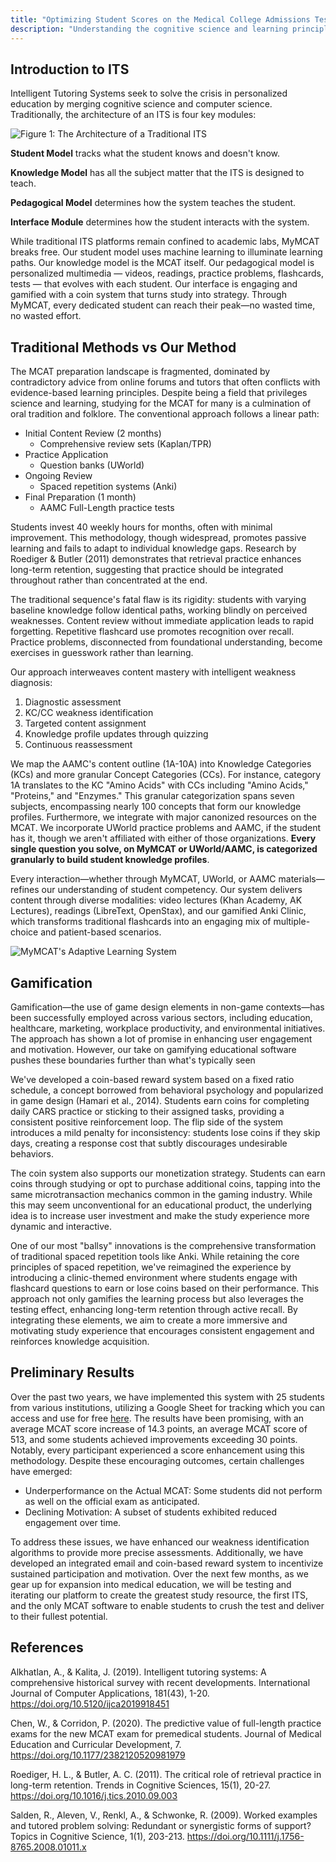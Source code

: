 ```yaml
---
title: "Optimizing Student Scores on the Medical College Admissions Test"
description: "Understanding the cognitive science and learning principles that power MyMCAT"
---
```


## Introduction to ITS

Intelligent Tutoring Systems seek to solve the crisis in personalized education by merging cognitive science and computer science. Traditionally, the architecture of an ITS is four key modules:

![Figure 1: The Architecture of a Traditional ITS](https://my-mcat.s3.us-east-2.amazonaws.com/blog/Screenshot+2024-12-04+at+3.45.35%E2%80%AFPM.png)

**Student Model** tracks what the student knows and doesn't know.

**Knowledge Model** has all the subject matter that the ITS is designed to teach.

**Pedagogical Model** determines how the system teaches the student.

**Interface Module** determines how the student interacts with the system.

While traditional ITS platforms remain confined to academic labs, MyMCAT breaks free. Our student model uses machine learning to illuminate learning paths. Our knowledge model is the MCAT itself. Our pedagogical model is personalized multimedia — videos, readings, practice problems, flashcards, tests — that evolves with each student. Our interface is engaging and gamified with a coin system that turns study into strategy. Through MyMCAT, every dedicated student can reach their peak—no wasted time, no wasted effort.

## Traditional Methods vs Our Method

The MCAT preparation landscape is fragmented, dominated by contradictory advice from online forums and tutors that often conflicts with evidence-based learning principles. Despite being a field that privileges science and learning, studying for the MCAT for many is a culmination of oral tradition and folklore. The conventional approach follows a linear path:

- Initial Content Review (2 months)
  - Comprehensive review sets (Kaplan/TPR)
- Practice Application
  - Question banks (UWorld)
- Ongoing Review
  - Spaced repetition systems (Anki)
- Final Preparation (1 month)
  - AAMC Full-Length practice tests

Students invest 40 weekly hours for months, often with minimal improvement. This methodology, though widespread, promotes passive learning and fails to adapt to individual knowledge gaps. Research by Roediger & Butler (2011) demonstrates that retrieval practice enhances long-term retention, suggesting that practice should be integrated throughout rather than concentrated at the end.

The traditional sequence's fatal flaw is its rigidity: students with varying baseline knowledge follow identical paths, working blindly on perceived weaknesses. Content review without immediate application leads to rapid forgetting. Repetitive flashcard use promotes recognition over recall. Practice problems, disconnected from foundational understanding, become exercises in guesswork rather than learning.

Our approach interweaves content mastery with intelligent weakness diagnosis:

1. Diagnostic assessment
2. KC/CC weakness identification
3. Targeted content assignment
4. Knowledge profile updates through quizzing
5. Continuous reassessment

We map the AAMC's content outline (1A-10A) into Knowledge Categories (KCs) and more granular Concept Categories (CCs). For instance, category 1A translates to the KC "Amino Acids" with CCs including "Amino Acids," "Proteins," and "Enzymes." This granular categorization spans seven subjects, encompassing nearly 100 concepts that form our knowledge profiles. Furthermore, we integrate with major canonized resources on the MCAT. We incorporate UWorld practice problems and AAMC, if the student has it, though we aren't affiliated with either of those organizations. **Every single question you solve, on MyMCAT or UWorld/AAMC, is categorized granularly to build student knowledge profiles**.

Every interaction—whether through MyMCAT, UWorld, or AAMC materials—refines our understanding of student competency. Our system delivers content through diverse modalities: video lectures (Khan Academy, AK Lectures), readings (LibreText, OpenStax), and our gamified Anki Clinic, which transforms traditional flashcards into an engaging mix of multiple-choice and patient-based scenarios.

![MyMCAT's Adaptive Learning System](https://my-mcat.s3.us-east-2.amazonaws.com/blog/Screenshot+2024-12-04+at+4.05.05%E2%80%AFPM.png)

## Gamification

Gamification—the use of game design elements in non-game contexts—has been successfully employed across various sectors, including education, healthcare, marketing, workplace productivity, and environmental initiatives. The approach has shown a lot of promise in enhancing user engagement and motivation. However, our take on gamifying educational software pushes these boundaries further than what's typically seen

We've developed a coin-based reward system based on a fixed ratio schedule, a concept borrowed from behavioral psychology and popularized in game design (Hamari et al., 2014). Students earn coins for completing daily CARS practice or sticking to their assigned tasks, providing a consistent positive reinforcement loop. The flip side of the system introduces a mild penalty for inconsistency: students lose coins if they skip days, creating a response cost that subtly discourages undesirable behaviors.

The coin system also supports our monetization strategy. Students can earn coins through studying or opt to purchase additional coins, tapping into the same microtransaction mechanics common in the gaming industry. While this may seem unconventional for an educational product, the underlying idea is to increase user investment and make the study experience more dynamic and interactive.

One of our most "ballsy" innovations is the comprehensive transformation of traditional spaced repetition tools like Anki. While retaining the core principles of spaced repetition, we've reimagined the experience by introducing a clinic-themed environment where students engage with flashcard questions to earn or lose coins based on their performance. This approach not only gamifies the learning process but also leverages the testing effect, enhancing long-term retention through active recall. By integrating these elements, we aim to create a more immersive and motivating study experience that encourages consistent engagement and reinforces knowledge acquisition.

## Preliminary Results
Over the past two years, we have implemented this system with 25 students from various institutions, utilizing a Google Sheet for tracking which you can access and use for free [here](https://docs.google.com/spreadsheets/d/1UT2BEbeON-6henio23oLeKXvMGfQPvrjPIISPRtm6zc/edit?gid=1459696965#gid=1459696965). The results have been promising, with an average MCAT score increase of 14.3 points, an average MCAT score of 513, and some students achieved improvements exceeding 30 points. Notably, every participant experienced a score enhancement using this methodology.
Despite these encouraging outcomes, certain challenges have emerged:
- Underperformance on the Actual MCAT: Some students did not perform as well on the official exam as anticipated.
- Declining Motivation: A subset of students exhibited reduced engagement over time.

To address these issues, we have enhanced our weakness identification algorithms to provide more precise assessments. Additionally, we have developed an integrated email and coin-based reward system to incentivize sustained participation and motivation.
Over the next few months, as we gear up for expansion into medical education, we will be testing and iterating our platform to create the greatest study resource, the first ITS, and the only MCAT software to enable students to crush the test and deliver to their fullest potential.

## References

Alkhatlan, A., & Kalita, J. (2019). Intelligent tutoring systems: A comprehensive historical survey with recent developments. International Journal of Computer Applications, 181(43), 1-20. https://doi.org/10.5120/ijca2019918451

Chen, W., & Corridon, P. (2020). The predictive value of full-length practice exams for the new MCAT exam for premedical students. Journal of Medical Education and Curricular Development, 7. https://doi.org/10.1177/2382120520981979

Roediger, H. L., & Butler, A. C. (2011). The critical role of retrieval practice in long-term retention. Trends in Cognitive Sciences, 15(1), 20-27. https://doi.org/10.1016/j.tics.2010.09.003

Salden, R., Aleven, V., Renkl, A., & Schwonke, R. (2009). Worked examples and tutored problem solving: Redundant or synergistic forms of support? Topics in Cognitive Science, 1(1), 203-213. https://doi.org/10.1111/j.1756-8765.2008.01011.x

